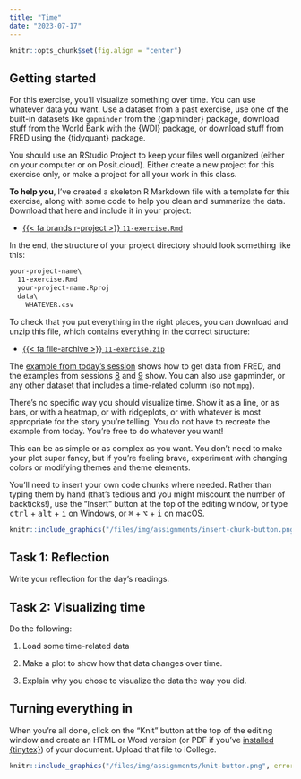 ```yaml
---
title: "Time"
date: "2023-07-17"
---
```


```r
knitr::opts_chunk$set(fig.align = "center")
```

## Getting started

For this exercise, you'll visualize something over time. You can use whatever data you want. Use a dataset from a past exercise, use one of the built-in datasets like `gapminder` from the {gapminder} package, download stuff from the World Bank with the {WDI} package, or download stuff from FRED using the {tidyquant} package. 

You should use an RStudio Project to keep your files well organized (either on your computer or on Posit.cloud). Either create a new project for this exercise only, or make a project for all your work in this class.

**To help you**, I've created a skeleton R Markdown file with a template for this exercise, along with some code to help you clean and summarize the data. Download that here and include it in your project:

- [{{< fa brands r-project >}} `11-exercise.Rmd`](/projects/11-exercise/11-exercise.Rmd)

In the end, the structure of your project directory should look something like this:

```default
your-project-name\
  11-exercise.Rmd
  your-project-name.Rproj
  data\
    WHATEVER.csv
```

To check that you put everything in the right places, you can download and unzip this file, which contains everything in the correct structure:

- [{{< fa file-archive >}} `11-exercise.zip`](/projects/11-exercise.zip)

The [example from today's session](/example/11-example.qmd) shows how to get data from FRED, and the examples from sessions [8](/example/08-example.qmd) and [9](/example/09-example.qmd) show. You can also use gapminder, or any other dataset that includes a time-related column (so not `mpg`). 

There's no specific way you should visualize time. Show it as a line, or as bars, or with a heatmap, or with ridgeplots, or with whatever is most appropriate for the story you're telling. You do not have to recreate the example from today. You're free to do whatever you want! 

This can be as simple or as complex as you want. You don't need to make your plot super fancy, but if you're feeling brave, experiment with changing colors or modifying themes and theme elements.

You'll need to insert your own code chunks where needed. Rather than typing them by hand (that's tedious and you might miscount the number of backticks!), use the "Insert" button at the top of the editing window, or type <kbd>ctrl</kbd> + <kbd>alt</kbd> + <kbd>i</kbd> on Windows, or <kbd>⌘</kbd> + <kbd>⌥</kbd> + <kbd>i</kbd> on macOS.

```r
knitr::include_graphics("/files/img/assignments/insert-chunk-button.png", error = FALSE)
```

## Task 1: Reflection

Write your reflection for the day's readings.


## Task 2: Visualizing time

Do the following:

1. Load some time-related data

2. Make a plot to show how that data changes over time.

3. Explain why you chose to visualize the data the way you did.


## Turning everything in

When you're all done, click on the "Knit" button at the top of the editing window and create an HTML or Word version (or PDF if you've [installed {tinytex}](/resource/install.qmd#install-tinytex)) of your document. Upload that file to iCollege.

```r
knitr::include_graphics("/files/img/assignments/knit-button.png", error = FALSE)
```
